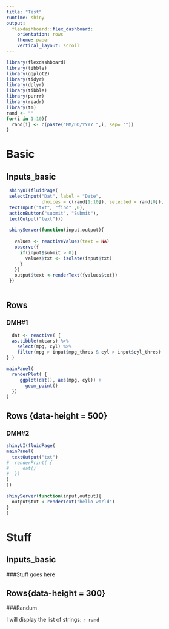 ```yaml
---
title: "Test"
runtime: shiny
output: 
  flexdashboard::flex_dashboard:
    orientation: rows
    theme: paper
    vertical_layout: scroll
---
```




```r
library(flexdashboard)
library(tibble)
library(ggplot2)
library(tidyr)
library(dplyr)
library(tibble)
library(purrr)
library(readr)
library(tm)
rand <- ""
for(i in 1:10){
  rand[i] <- c(paste("MM/DD/YYYY ",i, sep= ""))
}
```




Basic 
===================================== 

Inputs_basic {.sidebar}
-------------------------------------

```r
 shinyUI(fluidPage(
 selectInput("Dat", label = "Date",
             choices = c(rand[1:10]), selected = rand[0]),
 textInput("txt", "find" ,0),
 actionButton("submit", "Submit"),
 textOutput("text")))
 
 shinyServer(function(input,output){
   
   values <- reactiveValues(text = NA)
   observe({
     if(input$submit > 0){
       values$txt <- isolate(input$txt)
     }
   })
   output$text <-renderText({values$txt})
 })
 
```

Rows {data-height=500}
-------------------------------------


### **DMH#1**

```r
  dat <- reactive( {
  as.tibble(mtcars) %>%
    select(mpg, cyl) %>%
    filter(mpg > input$mpg_thres & cyl > input$cyl_thres)
} )

mainPanel(
  renderPlot( {
     ggplot(dat(), aes(mpg, cyl)) + 
       geom_point()
  })
)
```

Rows {data-height = 500}
-------------------------------------------
###  **DMH#2**
```r
shinyUI(fluidPage(
mainPanel(
  textOutput("txt")
#  renderPrint( {
#     dat()
#  })
)
))

shinyServer(function(input,output){
  output$txt <-renderText("hello world")
}
)

```

Stuff
============================


Inputs_basic{.sidebar}
-----------------------------
###Stuff goes here

Rows{data-height = 300}
-----------------------------
###Randum

I will display the list of strings: `r rand`
